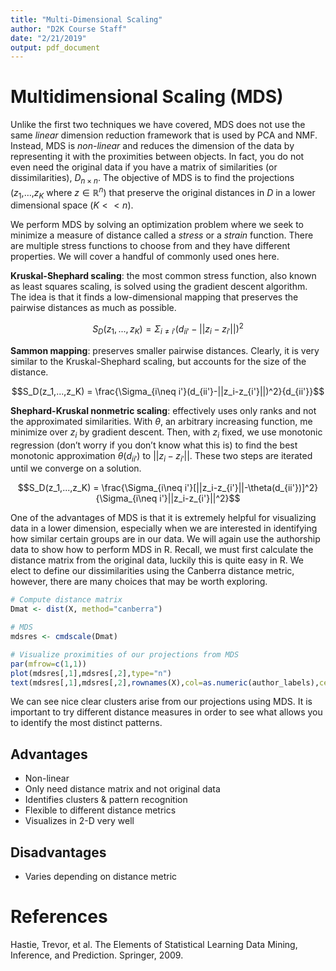 ```yaml
---
title: "Multi-Dimensional Scaling"
author: "D2K Course Staff"
date: "2/21/2019"
output: pdf_document
---
```


# Multidimensional Scaling (MDS)

Unlike the first two techniques we have covered, MDS does not use the same *linear* dimension reduction framework that is used by PCA and NMF. Instead, MDS is *non-linear* and reduces the dimension of the data by representing it with the proximities between objects. In fact, you do not even need the original data if you have a matrix of similarities (or dissimilarities), $D_{n\times n}$. The objective of MDS is to find the projections ($z_1$,...,$z_K$ where $z \in \mathbb{R}^n$) that preserve the original distances in $D$ in a lower dimensional space ($K << n$).

We perform MDS by solving an optimization problem where we seek to minimize a measure of distance called a *stress* or a *strain* function. There are multiple stress functions to choose from and they have different properties. We will cover a handful of commonly used ones here.

**Kruskal-Shephard scaling**: the most common stress function, also known as least squares scaling, is solved using the gradient descent algorithm. The idea is that it finds a low-dimensional mapping that preserves the pairwise distances as much as possible.

$$S_D(z_1,...,z_K) = \Sigma_{i\neq i'}(d_{ii'}-||z_i-z_{i'}||)^2$$

**Sammon mapping**: preserves smaller pairwise distances. Clearly, it is very similar to the Kruskal-Shephard scaling, but accounts for the size of the distance.

$$S_D(z_1,...,z_K) = \frac{\Sigma_{i\neq i'}(d_{ii'}-||z_i-z_{i'}||)^2}{d_{ii'}}$$

**Shephard-Kruskal nonmetric scaling**: effectively uses only ranks and not the approximated similarities. With $\theta$, an arbitrary increasing function, me minimize over $z_i$ by gradient descent. Then, with $z_i$ fixed, we use monotonic regression (don't worry if you don't know what this is) to find the best monotonic approximation $\theta(d_{ii'})$ to $||z_i-z_{i'}||$. These two steps are iterated until we converge on a solution.

$$S_D(z_1,...,z_K) = \frac{\Sigma_{i\neq i'}[||z_i-z_{i'}||-\theta(d_{ii'})]^2}{\Sigma_{i\neq i'}||z_i-z_{i'}||^2}$$

One of the advantages of MDS is that it is extremely helpful for visualizing data in a lower dimension, especially when we are interested in identifying how similar certain groups are in our data. We will again use the authorship data to show how to perform MDS in R. Recall, we must first calculate the distance matrix from the original data, luckily this is quite easy in R. We elect to define our dissimilarities using the Canberra distance metric, however, there are many choices that may be worth exploring.

```r
# Compute distance matrix
Dmat <- dist(X, method="canberra")

# MDS
mdsres <- cmdscale(Dmat)

# Visualize proximities of our projections from MDS 
par(mfrow=c(1,1))
plot(mdsres[,1],mdsres[,2],type="n")
text(mdsres[,1],mdsres[,2],rownames(X),col=as.numeric(author_labels),cex=.5)
```

We can see nice clear clusters arise from our projections using MDS. It is important to try different distance measures in order to see what allows you to identify the most distinct patterns. 

## Advantages

- Non-linear
- Only need distance matrix and not original data
- Identifies clusters & pattern recognition
- Flexible to different distance metrics
- Visualizes in 2-D very well

## Disadvantages

- Varies depending on distance metric

# References

Hastie, Trevor, et al. The Elements of Statistical Learning Data Mining, Inference, and Prediction. Springer, 2009.
